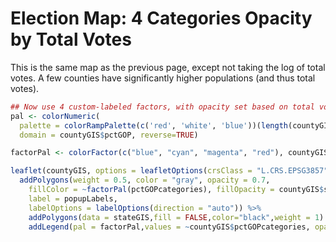 # Election Map: 4 Categories Opacity by Total Votes

This is the same map as the previous page, except not taking the log of total votes. 
A few counties have significantly higher populations (and thus total votes).

```r
## Now use 4 custom-labeled factors, with opacity set based on total votes (re-scaled without taking log)
pal <- colorNumeric(
  palette = colorRampPalette(c('red', 'white', 'blue'))(length(countyGIS$pctGOP)), 
  domain = countyGIS$pctGOP, reverse=TRUE)

factorPal <- colorFactor(c("blue", "cyan", "magenta", "red"), countyGIS$pctGOPcategories )

leaflet(countyGIS, options = leafletOptions(crsClass = "L.CRS.EPSG3857"), width="100%") %>%
  addPolygons(weight = 0.5, color = "gray", opacity = 0.7,
    fillColor = ~factorPal(pctGOPcategories), fillOpacity = countyGIS$stdVotes, smoothFactor = 0.5,
    label = popupLabels,
    labelOptions = labelOptions(direction = "auto")) %>%
    addPolygons(data = stateGIS,fill = FALSE,color="black",weight = 1) %>%
    addLegend(pal = factorPal,values = ~countyGIS$pctGOPcategories, opacity = 0.7, title = "% Trump",position = "bottomright")

```


